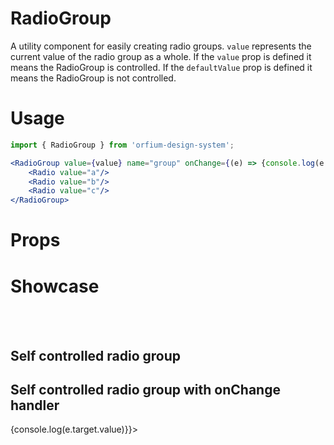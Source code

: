 
<Meta title="Design System|RadioGroup" component={RadioGroup} />

# RadioGroup

A utility component for easily creating radio groups.
`value` represents the current value of the radio group as a whole.
If the `value` prop is defined it means the RadioGroup is controlled.
If the `defaultValue` prop is defined it means the RadioGroup is not controlled.

# Usage

```jsx
import { RadioGroup } from 'orfium-design-system';

<RadioGroup value={value} name="group" onChange={(e) => {console.log(e.target.value)}}>
    <Radio value="a"/>
    <Radio value="b"/>
    <Radio value="c"/>
</RadioGroup>
```

# Props

<Props of={RadioGroup} />

# Showcase
<br />
<br />

## Self controlled radio group
<Preview>
  <Story name="Radio with options">
    <div style={{ color: '#82e616' }}>
      <RadioGroup defaultValue="b" name="group">
          <Radio value="a" />
          <Radio value="b" />
          <Radio value="c" />
      </RadioGroup>
    </div>
  </Story>
</Preview>

## Self controlled radio group with onChange handler
<Preview>
  <Story name="Radio with options with onChange handler">
    <div style={{ color: '#82e616' }}>
      <RadioGroup defaultValue="b" name="group" onChange={(e) => {console.log(e.target.value)}}>
          <Radio value="a" />
          <Radio value="b" />
          <Radio value="c" />
      </RadioGroup>
    </div>
  </Story>
</Preview>